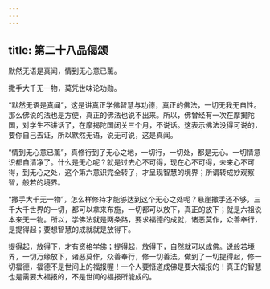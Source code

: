 ```yaml
---
---
---
```

title: 第二十八品偈颂
---




默然无语是真闻，情到无心意已薰。

撒手大千无一物，莫凭世味论功勋。

“默然无语是真闻”，这是讲真正学佛智慧与功德，真正的佛法，一切无我无自性。那么佛说的法也是方便，真正的佛法也说不出来。所以，佛曾经有一次在摩揭陀国，对学生不讲话了，在摩揭陀国闭关三个月，不说话。这表示佛法没得可说的，要你自己去证，所以默然无语，说无可说，这是真闻。

“情到无心意已薰”，真修行到了无心之地，一切行，一切处，都是无心。一切情意识都自清净了。什么是无心呢？就是过去心不可得，现在心不可得，未来心不可得，到无心之处，这个第六意识完全转了，才呈现智慧的境界；所谓转成妙观察智，般若的境界。

“撒手大千无一物”，怎么样修持才能够达到这个无心之处呢？悬崖撒手还不够，三千大千世界的一切，都可以拿来布施，一切都可以放下，真正的放下；就是六祖说本来无一物。所以，学佛法就是两条路，要求福德的成就，诸恶莫作，众善奉行，是提得起；要想智慧的成就就是放得下。

提得起，放得下，才有资格学佛；提得起，放得下，自然就可以成佛。说般若境界，一切万缘放下，诸恶莫作，众善奉行，修一切善法。做到了一切提得起，修一切福德，福德不是世间上的福报喔！一个人要悟道成佛是要大福报的！真正的智慧也是需要大福报的，不是世间的福报所能成的。